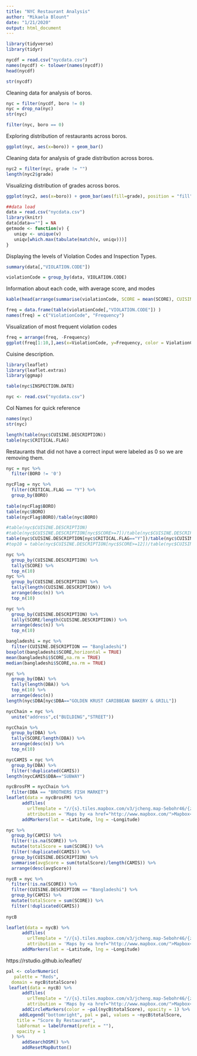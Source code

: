 ```yaml
---
title: "NYC Restaurant Analysis"
author: "Mikaela Blount"
date: "1/21/2020"
output: html_document
---
```


```r
library(tidyverse)
library(tidyr)
```


```r
nycdf = read.csv("nycdata.csv")
names(nycdf) <- tolower(names(nycdf))
head(nycdf)
```

```r
str(nycdf)
```

Cleaning data for analysis of boros.

```r
nyc = filter(nycdf, boro != 0)
nyc = drop_na(nyc)
str(nyc)
```

```r
filter(nyc, boro == 0)
```

Exploring distribution of restaurants across boros.

```r
ggplot(nyc, aes(x=boro)) + geom_bar()
```

Cleaning data for analysis of grade distribution across boros.

```r
nyc2 = filter(nyc, grade != "")
length(nyc2$grade)
```

Visualizing distribution of grades across boros.

```r
ggplot(nyc2, aes(x=boro)) + geom_bar(aes(fill=grade), position = "fill")
```


```r
##data load
data = read.csv("nycdata.csv")
library(knitr)
data[data==""] = NA
getmode <- function(v) {
   uniqv <- unique(v)
   uniqv[which.max(tabulate(match(v, uniqv)))]
}
```

Displaying the levels of Violation Codes and Inspection Types.

```r
summary(data[,"VIOLATION.CODE"])
```

```r
violationCode = group_by(data, VIOLATION.CODE)
```

Information about each code, with average score, and modes

```r
kable(head(arrange(summarise(violationCode, SCORE = mean(SCORE), CUISINE.DESCRIPTION = getmode(CUISINE.DESCRIPTION), BORO = getmode(BORO), INSPECTION.TYPE = getmode(INSPECTION.TYPE)),SCORE),20))
```

```r
freq = data.frame(table(violationCode[,"VIOLATION.CODE"]) )
names(freq) = c("ViolationCode", "Frequency")
```

Visualization of most frequent violation codes

```r
freq = arrange(freq, -Frequency)
ggplot(freq[1:10,],aes(x=ViolationCode, y=Frequency, color = ViolationCode)) + geom_point(aes(size = 2)) + guides(color=FALSE, n=FALSE, size = FALSE) + labs(x="Violation Code", title="Frequency of Top 10 Violation Codes")
```


Cuisine description.

```r
library(leaflet)
library(leaflet.extras)
library(ggmap)
```

```r
table(nyc$INSPECTION.DATE)
```


```r
nyc <- read.csv("nycdata.csv")
```

Col Names for quick reference
```r
names(nyc)
str(nyc)
```

```r
length(table(nyc$CUISINE.DESCRIPTION))
table(nyc$CRITICAL.FLAG)
```

Restaurants that did not have a correct input were labeled as 0 so we are removing them.
```r
nyc = nyc %>%
  filter(BORO != '0')
```


```r
nycFlag = nyc %>%
  filter(CRITICAL.FLAG == "Y") %>%
  group_by(BORO) 
  
table(nycFlag$BORO)
table(nyc$BORO)
table(nycFlag$BORO)/table(nyc$BORO)
```


```r
#table(nyc$CUISINE.DESCRIPTION)
#table(nyc$CUISINE.DESCRIPTION[nyc$SCORE>=7])/table(nyc$CUISINE.DESCRIPTION)
table(nyc$CUISINE.DESCRIPTION[nyc$CRITICAL.FLAG=="Y"])/table(nyc$CUISINE.DESCRIPTION)
#top10 = table(nyc$CUISINE.DESCRIPTION[nyc$SCORE>=12])/table(nyc$CUISINE.DESCRIPTION)
```


```r
nyc %>%
  group_by(CUISINE.DESCRIPTION) %>%
  tally(SCORE) %>%
  top_n(10)
nyc %>%
  group_by(CUISINE.DESCRIPTION) %>%
  tally(length(CUISINE.DESCRIPTION)) %>%
  arrange(desc(n)) %>%
  top_n(10)
```

```r
nyc %>%
  group_by(CUISINE.DESCRIPTION) %>%
  tally(SCORE/length(CUISINE.DESCRIPTION)) %>%
  arrange(desc(n)) %>%
  top_n(10)
```


```r
bangladeshi = nyc %>%
  filter(CUISINE.DESCRIPTION == "Bangladeshi")
boxplot(bangladeshi$SCORE,horizontal = TRUE)
mean(bangladeshi$SCORE,na.rm = TRUE)
median(bangladeshi$SCORE,na.rm = TRUE)
```


```r
nyc %>%
  group_by(DBA) %>%
  tally(length(DBA)) %>%
  top_n(10) %>%
  arrange(desc(n))
length(nyc$DBA[nyc$DBA=="GOLDEN KRUST CARIBBEAN BAKERY & GRILL"])
```


```r
nycChain = nyc %>%
  unite("address",c("BUILDING","STREET"))
```


```r
nycChain %>%
  group_by(DBA) %>%
  tally(SCORE/length(DBA)) %>%
  arrange(desc(n)) %>%
  top_n(10)
```

```r
nycCAMIS = nyc %>%
  group_by(DBA) %>%
  filter(!duplicated(CAMIS))
length(nycCAMIS$DBA=="SUBWAY")
```


```r
nycBrosFM = nycChain %>%
  filter(DBA == "BROTHERS FISH MARKET")
leaflet(data = nycBrosFM) %>%
      addTiles(
        urlTemplate = "//{s}.tiles.mapbox.com/v3/jcheng.map-5ebohr46/{z}/{x}/{y}.png",
        attribution = 'Maps by <a href="http://www.mapbox.com/">Mapbox</a>') %>%
      addMarkers(lat = ~Latitude, lng = ~Longitude)
```



```r
nyc %>%
  group_by(CAMIS) %>%
  filter(!is.na(SCORE)) %>%
  mutate(totalScore = sum(SCORE)) %>%
  filter(!duplicated(CAMIS)) %>%
  group_by(CUISINE.DESCRIPTION) %>%
  summarise(avgScore = sum(totalScore)/length(CAMIS)) %>%
  arrange(desc(avgScore))
```



```r
nycB = nyc %>%
  filter(!is.na(SCORE)) %>%
  filter(CUISINE.DESCRIPTION == "Bangladeshi") %>%
  group_by(CAMIS) %>%
  mutate(totalScore = sum(SCORE)) %>%
  filter(!duplicated(CAMIS))
  
nycB
```



```r
leaflet(data = nycB) %>%
      addTiles(
        urlTemplate = "//{s}.tiles.mapbox.com/v3/jcheng.map-5ebohr46/{z}/{x}/{y}.png",
        attribution = 'Maps by <a href="http://www.mapbox.com/">Mapbox</a>') %>%
      addMarkers(lat = ~Latitude, lng = ~Longitude)
```

https://rstudio.github.io/leaflet/
```r
pal <- colorNumeric(
   palette = "Reds",
  domain = nycB$totalScore)
 leaflet(data = nycB) %>%
      addTiles(
        urlTemplate = "//{s}.tiles.mapbox.com/v3/jcheng.map-5ebohr46/{z}/{x}/{y}.png",
        attribution = 'Maps by <a href="http://www.mapbox.com/">Mapbox</a>') %>%
      addCircleMarkers(color = ~pal(nycB$totalScore), opacity = 1) %>%
     addLegend("bottomright", pal = pal, values = ~nycB$totalScore,
    title = "Score By Restaurant",
    labFormat = labelFormat(prefix = ""),
    opacity = 1
  ) %>%
      addSearchOSM() %>%
      addResetMapButton()
```